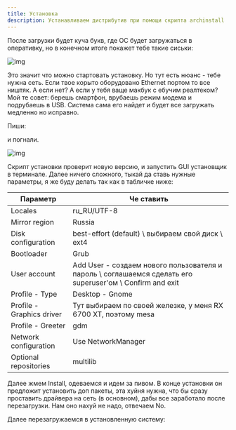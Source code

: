 ```yaml
---
title: Установка
description: Устанавливаем дистрибутив при помощи скрипта archinstall
---
```


После загрузки будет куча букв, где ОС будет загружаться в оперативку, но в конечном итоге покажет тебе такие сиськи:

![img](/startinst.png)

Это значит что можно стартовать установку. Но тут есть нюанс - тебе нужна сеть. Если твое корыто оборудовано Ethernet портом то все ништяк. 
А если нет? А если у тебя ваще макбук с ебучим реалтеком? Мой те совет: берешь смартфон, врубаешь режим модема и подрубаешь в USB. Система сама его найдет и будет все загружать медленно но исправно.

Пиши:

<DynamicCodeBlock lang="bash" code="archinstall" /> 

и погнали. 

![img](/archinstall.png)

Скрипт установки проверит новую версию, и запустить GUI установщик в терминале. 
Далее ничего сложного, тыкай да ставь нужные параметры, я же буду делать так как в табличке ниже:

| Параметр | Че ставить |
| ----- | ----------- |
| Locales | ru_RU/UTF-8 |
| Mirror region | Russia |
| Disk configuration | best-effort (default) \ выбираем свой диск \ ext4 |
| Bootloader | Grub |
| User account |  Add User - создаем нового пользователя и пароль \ соглашаемся сделать его superuser'ом \ Confirm and exit |
| Profile - Type |  Desktop - Gnome |
| Profile - Graphics driver |  Тут выбираем по своей железке, у меня RX 6700 XT, поэтому mesa |
| Profile - Greeter | gdm |
| Network configuration | Use NetworkManager |
| Optional repositories | multilib |

Далее жмем Install, одеваемся и идем за пивом. 
В конце установки он предложит установить доп пакеты, эта хуйня нужна, что бы сразу проставить драйвера на сеть (в основном), дабы все заработало после перезагрузки.
Нам оно нахуй не надо, отвечаем No. 

Далее перезагружаемся в установленную систему:

<DynamicCodeBlock lang="bash" code="reboot" /> 